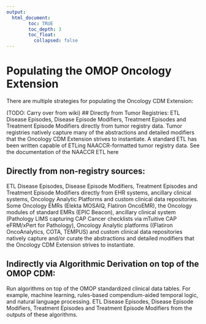 ```yaml
---
output: 
  html_document:
        toc: TRUE
        toc_depth: 3
        toc_float:
          collapsed: false
---
```

# Populating the OMOP Oncology Extension

There are multiple strategies for populating the Oncology CDM Extension:

(TODO: Carry over from wiki)
## Directly from Tumor Registries: 
ETL Disease Episodes, Disease Episode Modifiers, Treatment Episodes and Treatment Episode Modifiers directly from tumor registry data. Tumor registries natively capture many of the abstractions and detailed modifiers that the Oncology CDM Extension strives to instantiate. A standard ETL has been written capable of ETLing NAACCR-formatted tumor registry data. See the documentation of the NAACCR ETL here

## Directly from non-registry sources: 
ETL Disease Episodes, Disease Episode Modifiers, Treatment Episodes and Treatment Episode Modifiers directly from EHR systems, ancillary clinical systems, Oncology Analytic Platforms and custom clinical data repositories. Some Oncology EMRs (Elekta MOSAIQ, Flatiron OncoEMR), the Oncology modules of standard EMRs (EPIC Beacon), ancillary clinical system (Pathology LIMS capturing CAP Cancer checklists via mTuitive CAP eFRM/xPert for Pathology), Oncology Analytic platforms ((Flatiron OncoAnalytics, COTA, TEMPUS) and custom clinical data repositories natively capture and/or curate the abstractions and detailed modifiers that the Oncology CDM Extension strives to instantiate.

## Indirectly via Algorithmic Derivation on top of the OMOP CDM:
Run algorithms on top of the OMOP standardized clinical data tables. For example, machine learning, rules-based compendium-aided temporal logic, and natural language processing. ETL Disease Episodes, Disease Episode Modifiers, Treatment Episodes and Treatment Episode Modifiers from the outputs of these algorithms.